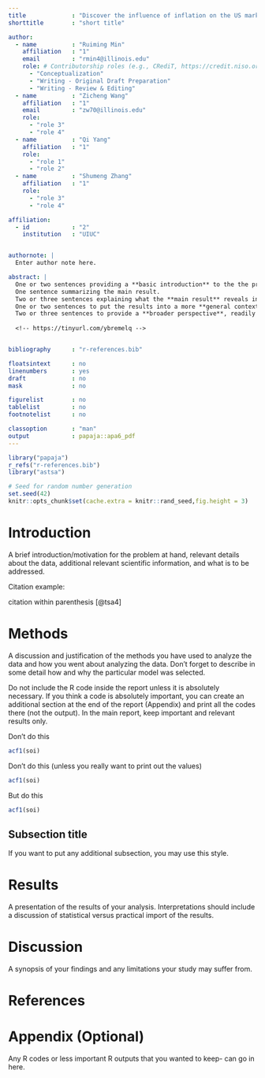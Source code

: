 ---
title             : "Discover the influence of inflation on the US market"
shorttitle        : "short title"

author: 
  - name          : "Ruiming Min"
    affiliation   : "1"
    email         : "rmin4@illinois.edu"
    role: # Contributorship roles (e.g., CRediT, https://credit.niso.org/)
      - "Conceptualization"
      - "Writing - Original Draft Preparation"
      - "Writing - Review & Editing"
  - name          : "Zicheng Wang"
    affiliation   : "1"
    email         : "zw70@illinois.edu"
    role:
      - "role 3"
      - "role 4"
  - name          : "Qi Yang"
    affiliation   : "1"
    role:
      - "role 1"
      - "role 2"
  - name          : "Shumeng Zhang"
    affiliation   : "1"
    role:
      - "role 3"
      - "role 4"

affiliation:
  - id            : "2"
    institution   : "UIUC"


authornote: |
  Enter author note here.

abstract: |
  One or two sentences providing a **basic introduction** to the the problem being addressed by this study. 
  One sentence summarizing the main result.
  Two or three sentences explaining what the **main result** reveals in direct comparison to what was thought to be the case previously, or how the  main result adds to previous knowledge.
  One or two sentences to put the results into a more **general context**.
  Two or three sentences to provide a **broader perspective**, readily comprehensible to a scientist in any discipline.
  
  <!-- https://tinyurl.com/ybremelq -->


bibliography      : "r-references.bib"

floatsintext      : no
linenumbers       : yes
draft             : no
mask              : no

figurelist        : no
tablelist         : no
footnotelist      : no

classoption       : "man"
output            : papaja::apa6_pdf
---

```{r setup, include = FALSE}
library("papaja")
r_refs("r-references.bib")
library("astsa")
```

```{r analysis-preferences}
# Seed for random number generation
set.seed(42)
knitr::opts_chunk$set(cache.extra = knitr::rand_seed,fig.height = 3)
```

# Introduction

A brief introduction/motivation for the problem at hand, relevant details about the data, additional relevant scientific information, and what is to be addressed.

Citation example:

citation within parenthesis [@tsa4]



# Methods

A discussion and justification of the methods you have used to analyze the data and how you went about analyzing the data. Don't forget to describe in some detail how and why the particular model was selected.


Do not include the R code inside the report unless it is absolutely necessary. If you think a code is absolutely important, you can create an additional section at the end of the report (Appendix) and print all the codes there (not the output). In the main report, keep important and relevant results only.

Don't do this

```{r,echo=TRUE}
acf1(soi)
```

Don't do this (unless you really want to print out the values)

```{r, echo=FALSE}
acf1(soi)
```

But do this

```{r, echo=FALSE,results='hide'}
acf1(soi)
```

## Subsection title

If you want to put any additional subsection, you may use this style.

# Results

A presentation of the results of your analysis. Interpretations should include a discussion of statistical versus practical import of the results.

# Discussion

A synopsis of your findings and any limitations your study may suffer from.

\newpage

# References

::: {#refs custom-style="Bibliography"}
:::

# Appendix (Optional)

Any R codes or less important R outputs that you wanted to keep- can go in here.
